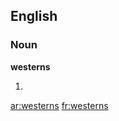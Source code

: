 
== English ==
===Noun===
'''westerns'''
# {{plural of|[[western]]}}

[[ar:westerns]]
[[fr:westerns]]